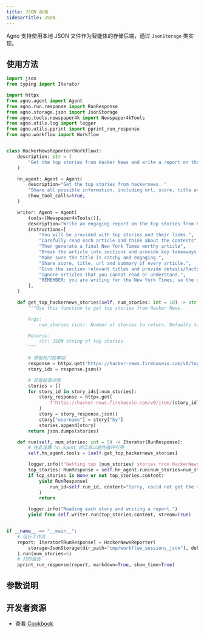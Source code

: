 ```yaml
---
title: JSON 存储
sidebarTitle: JSON
---
```

Agno 支持使用本地 JSON 文件作为智能体的存储后端，通过 `JsonStorage` 类实现。

## 使用方法

```python json_storage_for_agent.py
import json
from typing import Iterator

import httpx
from agno.agent import Agent
from agno.run.response import RunResponse
from agno.storage.json import JsonStorage
from agno.tools.newspaper4k import Newspaper4kTools
from agno.utils.log import logger
from agno.utils.pprint import pprint_run_response
from agno.workflow import Workflow


class HackerNewsReporter(Workflow):
    description: str = (
        "Get the top stories from Hacker News and write a report on them."
    )

    hn_agent: Agent = Agent(
        description="Get the top stories from hackernews. "
        "Share all possible information, including url, score, title and summary if available.",
        show_tool_calls=True,
    )

    writer: Agent = Agent(
        tools=[Newspaper4kTools()],
        description="Write an engaging report on the top stories from hackernews.",
        instructions=[
            "You will be provided with top stories and their links.",
            "Carefully read each article and think about the contents",
            "Then generate a final New York Times worthy article",
            "Break the article into sections and provide key takeaways at the end.",
            "Make sure the title is catchy and engaging.",
            "Share score, title, url and summary of every article.",
            "Give the section relevant titles and provide details/facts/processes in each section."
            "Ignore articles that you cannot read or understand.",
            "REMEMBER: you are writing for the New York Times, so the quality of the article is important.",
        ],
    )

    def get_top_hackernews_stories(self, num_stories: int = 10) -> str:
        """Use this function to get top stories from Hacker News.

        Args:
            num_stories (int): Number of stories to return. Defaults to 10.

        Returns:
            str: JSON string of top stories.
        """

        # 获取热门故事ID
        response = httpx.get("https://hacker-news.firebaseio.com/v0/topstories.json")
        story_ids = response.json()

        # 获取故事详情
        stories = []
        for story_id in story_ids[:num_stories]:
            story_response = httpx.get(
                f"https://hacker-news.firebaseio.com/v0/item/{story_id}.json"
            )
            story = story_response.json()
            story["username"] = story["by"]
            stories.append(story)
        return json.dumps(stories)

    def run(self, num_stories: int = 5) -> Iterator[RunResponse]:
        # 在此设置 hn_agent 的工具以避免循环引用
        self.hn_agent.tools = [self.get_top_hackernews_stories]

        logger.info(f"Getting top {num_stories} stories from HackerNews.")
        top_stories: RunResponse = self.hn_agent.run(num_stories=num_stories)
        if top_stories is None or not top_stories.content:
            yield RunResponse(
                run_id=self.run_id, content="Sorry, could not get the top stories."
            )
            return

        logger.info("Reading each story and writing a report.")
        yield from self.writer.run(top_stories.content, stream=True)


if __name__ == "__main__":
    # 运行工作流
    report: Iterator[RunResponse] = HackerNewsReporter(
        storage=JsonStorage(dir_path="tmp/workflow_sessions_json"), debug_mode=False
    ).run(num_stories=5)
    # 打印报告
    pprint_run_response(report, markdown=True, show_time=True)
```

## 参数说明

<Snippet file="storage-json-params.mdx" />

## 开发者资源

- 查看 [Cookbook](https://github.com/agno-agi/agno/blob/main/cookbook/storage/json_storage/json_storage_for_workflow.py)